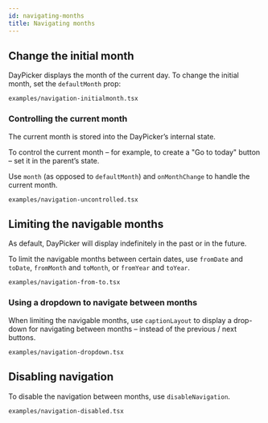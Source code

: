 ```yaml
---
id: navigating-months
title: Navigating months
---
```


## Change the initial month

DayPicker displays the month of the current day. To change the
initial month, set the `defaultMonth` prop:

```include
examples/navigation-initialmonth.tsx
```

### Controlling the current month

The current month is stored into the DayPicker’s internal state.

To control the current month – for example, to create a "Go to today"
button – set it in the parent’s state.

Use `month` (as opposed to `defaultMonth`) and `onMonthChange` to handle the
current month.

```include
examples/navigation-uncontrolled.tsx
```

## Limiting the navigable months

As default, DayPicker will display indefinitely in the past or in the future.

To limit the navigable months between certain dates, use `fromDate` and `toDate`, `fromMonth`
and `toMonth`, or `fromYear` and `toYear`.

```include
examples/navigation-from-to.tsx
```

### Using a dropdown to navigate between months

When limiting the navigable months, use `captionLayout` to display a drop-down
for navigating between months – instead of the previous / next buttons.

```include
examples/navigation-dropdown.tsx
```

## Disabling navigation

To disable the navigation between months, use `disableNavigation`.

```include
examples/navigation-disabled.tsx
```
